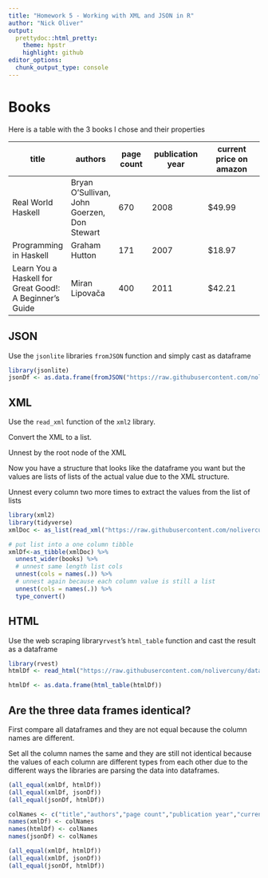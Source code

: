 ```yaml
---
title: "Homework 5 - Working with XML and JSON in R"
author: "Nick Oliver"
output:
  prettydoc::html_pretty:
    theme: hpstr
    highlight: github
editor_options: 
  chunk_output_type: console
---
```


# Books 

Here is a table with the 3 books I chose and their properties

|title|authors|page count|publication year|current price on amazon|
|-----|-------|----------|----------------|-----------------------|
|Real World Haskell|Bryan O'Sullivan, John Goerzen, Don Stewart|670|2008|$49.99|
|Programming in Haskell|Graham Hutton|171|2007|$18.97|
|Learn You a Haskell for Great Good!: A Beginner's Guide|Miran Lipovača|400|2011|$42.21|

## JSON

Use the `jsonlite` libraries `fromJSON` function and simply cast as dataframe

```r
library(jsonlite)
jsonDf <- as.data.frame(fromJSON("https://raw.githubusercontent.com/nolivercuny/data607/master/homework5/books.json"))
```

## XML

Use the `read_xml` function of the `xml2` library.

Convert the XML to a list. 

Unnest by the root node of the XML

Now you have a structure that looks like the dataframe you want but the values are lists of lists of the actual value due to the XML structure.

Unnest every column two more times to extract the values from the list of lists



```r
library(xml2)
library(tidyverse)
xmlDoc <- as_list(read_xml("https://raw.githubusercontent.com/nolivercuny/data607/master/homework5/books.xml"))

# put list into a one column tibble
xmlDf<-as_tibble(xmlDoc) %>%
  unnest_wider(books) %>%
  # unnest same length list cols
  unnest(cols = names(.)) %>%
  # unnest again because each column value is still a list
  unnest(cols = names(.)) %>%
  type_convert()
```


## HTML

Use the web scraping library`rvest`'s `html_table` function and cast the result as a dataframe

```r
library(rvest)
htmlDf <- read_html("https://raw.githubusercontent.com/nolivercuny/data607/master/homework5/books.html")

htmlDf <- as.data.frame(html_table(htmlDf))
```

## Are the three data frames identical?

First compare all dataframes and they are not equal because the column names are different.

Set all the column names the same and they are still not identical because the values of each column are different types from each other due to the different ways the libraries are parsing the data into dataframes.

```r

(all_equal(xmlDf, htmlDf))
(all_equal(xmlDf, jsonDf))
(all_equal(jsonDf, htmlDf))

colNames <- c("title","authors","page count","publication year","current price on amazon")
names(xmlDf) <- colNames
names(htmlDf) <- colNames
names(jsonDf) <- colNames

(all_equal(xmlDf, htmlDf))
(all_equal(xmlDf, jsonDf))
(all_equal(jsonDf, htmlDf))
```